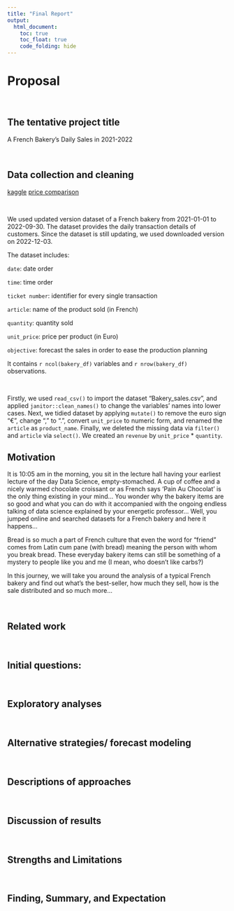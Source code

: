 ```yaml
---
title: "Final Report"
output: 
  html_document:
    toc: true
    toc_float: true
    code_folding: hide
---
```


# Proposal
<p>&nbsp;</p >


## The tentative project title
A French Bakery’s Daily Sales in 2021-2022
<p>&nbsp;</p >


## Data collection and cleaning
[kaggle](https://www.kaggle.com/datasets/matthieugimbert/french-bakery-daily-sales)
[price comparison](https://www.france-hotel-guide.com/en/blog/cost-baguette-paris/)
<p>&nbsp;</p >

We used updated version dataset of a French bakery from 2021-01-01 to 2022-09-30. The dataset provides the daily transaction details of customers. Since the dataset is still updating, we used downloaded version on 2022-12-03.

The dataset includes:

`date`: date order

`time`: time order

`ticket number`: identifier for every single transaction

`article`: name of the product sold (in French)

`quantity`: quantity sold

`unit_price`: price per product (in Euro)

`objective`: forecast the sales in order to ease the production planning

It contains `r ncol(bakery_df)` variables and `r nrow(bakery_df)` observations.

<p>&nbsp;</p >
Firstly, we used `read_csv()` to import the dataset "Bakery_sales.csv", and applied `janitor::clean_names()` to change the variables' names into lower cases. Next, we tidied dataset by applying `mutate()` to remove the euro sign "€", change "," to ".", convert `unit_price` to numeric form, and renamed the `article` as `product_name`. Finally, we deleted the missing data via `filter()` and `article` via `select()`. We created an `revenue` by `unit_price` * `quantity`.

## Motivation 
It is 10:05 am in the morning, you sit in the lecture hall having your earliest lecture of the day Data Science, empty-stomached. 
A cup of coffee and a nicely warmed chocolate croissant or as French says ‘Pain Au Chocolat’ is the only thing existing in your mind… 
You wonder why the bakery items are so good and what you can do with it accompanied with the ongoing endless talking of data science 
explained by your energetic professor… Well, you jumped online and searched datasets for a French bakery and here it happens…

Bread is so much a part of French culture that even the word for “friend” comes from Latin cum pane (with bread) meaning the person 
with whom you break bread. These everyday bakery items can still be something of a mystery to people like you and me (I mean, who doesn’t 
like carbs?)

In this journey, we will take you around the analysis of a typical French bakery and find out what’s the best-seller, how much they sell, 
how is the sale distributed and so much more… 
<p>&nbsp;</p >


## Related work
<p>&nbsp;</p >

## Initial questions:
<p>&nbsp;</p >

## Exploratory analyses
<p>&nbsp;</p >

## Alternative strategies/ forecast modeling
<p>&nbsp;</p >

## Descriptions of approaches
<p>&nbsp;</p >

## Discussion of results
<p>&nbsp;</p >

## Strengths and Limitations
<p>&nbsp;</p >

## Finding, Summary, and Expectation
<p>&nbsp;</p >


